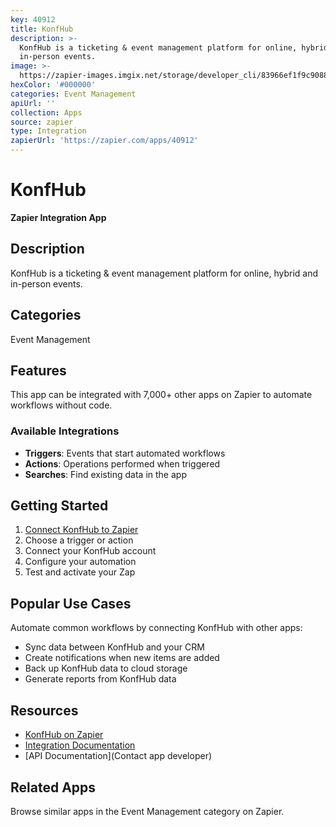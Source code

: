 ```yaml
---
key: 40912
title: KonfHub
description: >-
  KonfHub is a ticketing & event management platform for online, hybrid and
  in-person events.
image: >-
  https://zapier-images.imgix.net/storage/developer_cli/83966ef1f9c90883da52b16af5d29d91_2.png?auto=format%2Ccompress&ixlib=python-3.0.0&q=50
hexColor: '#000000'
categories: Event Management
apiUrl: ''
collection: Apps
source: zapier
type: Integration
zapierUrl: 'https://zapier.com/apps/40912'
---
```

# KonfHub

**Zapier Integration App**

## Description

KonfHub is a ticketing & event management platform for online, hybrid and in-person events.

## Categories

Event Management

## Features

This app can be integrated with 7,000+ other apps on Zapier to automate workflows without code.

### Available Integrations

- **Triggers**: Events that start automated workflows
- **Actions**: Operations performed when triggered
- **Searches**: Find existing data in the app

## Getting Started

1. [Connect KonfHub to Zapier](https://zapier.com/apps/40912)
2. Choose a trigger or action
3. Connect your KonfHub account
4. Configure your automation
5. Test and activate your Zap

## Popular Use Cases

Automate common workflows by connecting KonfHub with other apps:

- Sync data between KonfHub and your CRM
- Create notifications when new items are added
- Back up KonfHub data to cloud storage
- Generate reports from KonfHub data

## Resources

- [KonfHub on Zapier](https://zapier.com/apps/40912)
- [Integration Documentation](https://zapier.com/apps/40912/integrations)
- [API Documentation](Contact app developer)

## Related Apps

Browse similar apps in the Event Management category on Zapier.
